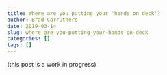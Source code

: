 ```yaml
---
title: Where are you putting your 'hands on deck'?
author: Brad Carruthers
date: 2019-03-14
slug: where-are-you-putting-your-hands-on-deck
categories: []
tags: []
---
```


<!--Some thoughts: You need to add-value in the world to receive value-->

(this post is a work in progress)


